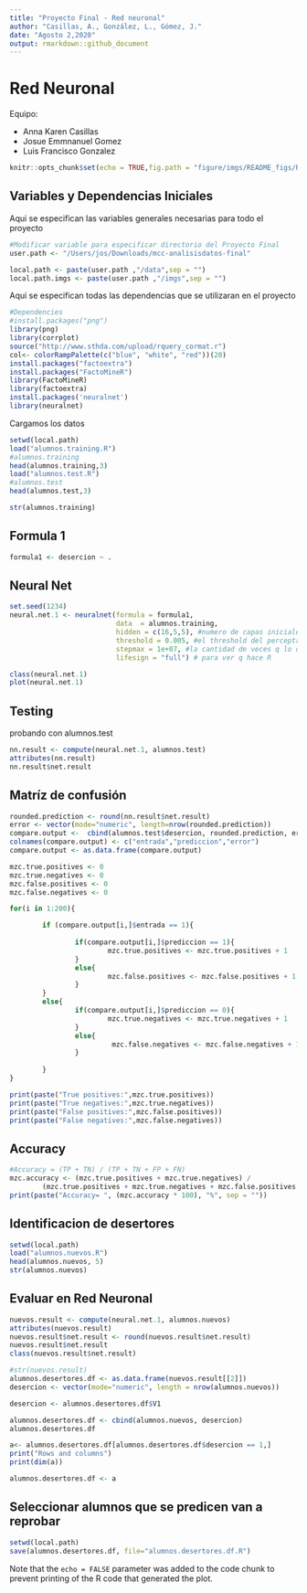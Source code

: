 ```yaml
---
title: "Proyecto Final - Red neuronal"
author: "Casillas, A., González, L., Gómez, J."
date: "Agosto 2,2020"
output: rmarkdown::github_document
---
```


# Red Neuronal #

Equipo:

* Anna Karen Casillas
* Josue Emmnanuel Gomez
* Luis Francisco Gonzalez
```r
knitr::opts_chunk$set(echo = TRUE,fig.path = "figure/imgs/README_figs/README-")
```

## Variables y Dependencias Iniciales

Aqui se especifican las variables generales necesarias para todo el proyecto

```r
#Modificar variable para especificar directorio del Proyecto Final
user.path <- "/Users/jos/Downloads/mcc-analisisdatos-final"

local.path <- paste(user.path ,"/data",sep = "")
local.path.imgs <- paste(user.path ,"/imgs",sep = "")
```
Aqui se especifican todas las dependencias que se utilizaran en el proyecto

```r
#Dependencies
#install.packages("png")
library(png)
library(corrplot)
source("http://www.sthda.com/upload/rquery_cormat.r")
col<- colorRampPalette(c("blue", "white", "red"))(20)
install.packages("factoextra")
install.packages("FactoMineR")
library(FactoMineR)
library(factoextra)
install.packages('neuralnet')
library(neuralnet)
```

Cargamos los datos

```r
setwd(local.path)
load("alumnos.training.R")
#alumnos.training
head(alumnos.training,3)
load("alumnos.test.R")
#alumnos.test
head(alumnos.test,3)

```


```r
str(alumnos.training)
```
 
 
 
## Formula 1 ##
 
```r
formula1 <- desercion ~ .
```

## Neural Net ##

```r
set.seed(1234)
neural.net.1 <- neuralnet(formula = formula1, 
                          data  = alumnos.training,
                          hidden = c(16,5,5), #numero de capas iniciales, medias y finales 
                          threshold = 0.005, #el threshold del perceptron para arrojar una salida iniciamos con 0.01
                          stepmax = 1e+07, #la cantidad de veces q lo queremos correr
                          lifesign = "full") # para ver q hace R
```

```r
class(neural.net.1)
plot(neural.net.1)
```


## Testing ##

probando con alumnos.test

```r
nn.result <- compute(neural.net.1, alumnos.test)
attributes(nn.result)
nn.result$net.result
```


## Matríz de confusión
```r
rounded.prediction <- round(nn.result$net.result)
error <- vector(mode="numeric", length=nrow(rounded.prediction))
compare.output <-  cbind(alumnos.test$desercion, rounded.prediction, error)
colnames(compare.output) <- c("entrada","prediccion","error")
compare.output <- as.data.frame(compare.output)

mzc.true.positives <- 0
mzc.true.negatives <- 0
mzc.false.positives <- 0
mzc.false.negatives <- 0

for(i in 1:200){

        if (compare.output[i,]$entrada == 1){
                
                if(compare.output[i,]$prediccion == 1){
                        mzc.true.positives <- mzc.true.positives + 1
                }
                else{
                        mzc.false.positives <- mzc.false.positives + 1
                }
        }
        else{
                if(compare.output[i,]$prediccion == 0){
                        mzc.true.negatives <- mzc.true.negatives + 1
                }
                else{
                         mzc.false.negatives <- mzc.false.negatives + 1
                }
                
        }
}

print(paste("True positives:",mzc.true.positives))
print(paste("True negatives:",mzc.true.negatives))
print(paste("False positives:",mzc.false.positives))
print(paste("False negatives:",mzc.false.negatives))
```

## Accuracy
```r
#Accuracy = (TP + TN) / (TP + TN + FP + FN)
mzc.accuracy <- (mzc.true.positives + mzc.true.negatives) /
        (mzc.true.positives + mzc.true.negatives + mzc.false.positives + mzc.false.negatives)
print(paste("Accuracy= ", (mzc.accuracy * 100), "%", sep = ""))

```

## Identificacion de desertores ##
 
```r
setwd(local.path)
load("alumnos.nuevos.R")
head(alumnos.nuevos, 5)
str(alumnos.nuevos)
```
## Evaluar en Red Neuronal
```r
nuevos.result <- compute(neural.net.1, alumnos.nuevos)
attributes(nuevos.result)
nuevos.result$net.result <- round(nuevos.result$net.result)
nuevos.result$net.result
class(nuevos.result$net.result)
```

```r
#str(nuevos.result)
alumnos.desertores.df <- as.data.frame(nuevos.result[[2]])
desercion <- vector(mode="numeric", length = nrow(alumnos.nuevos))

desercion <- alumnos.desertores.df$V1

alumnos.desertores.df <- cbind(alumnos.nuevos, desercion)
alumnos.desertores.df

```
 
```r
a<- alumnos.desertores.df[alumnos.desertores.df$desercion == 1,]
print("Rows and columns")
print(dim(a))
```
```r
alumnos.desertores.df <- a
```
 
 
## Seleccionar alumnos que se predicen van a reprobar 
```r
setwd(local.path)
save(alumnos.desertores.df, file="alumnos.desertores.df.R")
```
 

Note that the `echo = FALSE` parameter was added to the code chunk to prevent printing of the R code that generated the plot.
